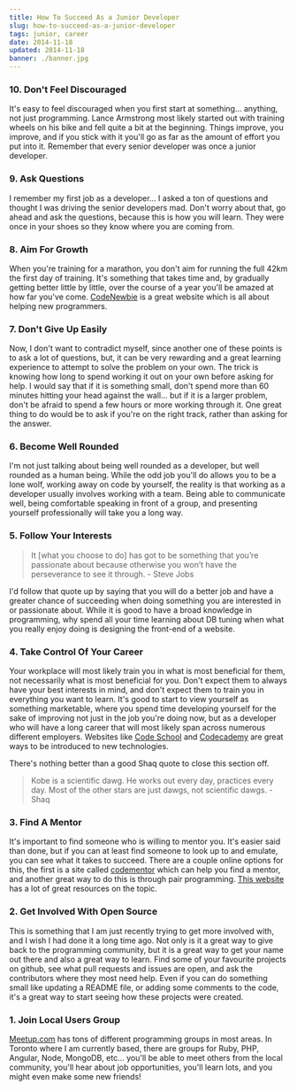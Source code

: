 ```yaml
---
title: How To Succeed As a Junior Developer
slug: how-to-succeed-as-a-junior-developer
tags: junior, career
date: 2014-11-18
updated: 2014-11-18
banner: ./banner.jpg
---
```


### 10. Don't Feel Discouraged

It's easy to feel discouraged when you first start at something... anything, not just programming. Lance Armstrong most likely started out with training wheels on his bike and fell quite a bit at the beginning. Things improve, you improve, and if you stick with it you'll go as far as the amount of effort you put into it. Remember that every senior developer was once a junior developer.

### 9. Ask Questions

I remember my first job as a developer... I asked a ton of questions and thought I was driving the senior developers mad. Don't worry about that, go ahead and ask the questions, because this is how you will learn. They were once in your shoes so they know where you are coming from.

### 8. Aim For Growth

When you're training for a marathon, you don't aim for running the full 42km the first day of training. It's something that takes time and, by gradually getting better little by little, over the course of a year you'll be amazed at how far you've come. [CodeNewbie](http://www.codenewbie.org/) is a great website which is all about helping new programmers.

### 7. Don't Give Up Easily

Now, I don't want to contradict myself, since another one of these points is to ask a lot of questions, but, it can be very rewarding and a great learning experience to attempt to solve the problem on your own. The trick is knowing how long to spend working it out on your own before asking for help. I would say that if it is something small, don't spend more than 60 minutes hitting your head against the wall... but if it is a larger problem, don't be afraid to spend a few hours or more working through it. One great thing to do would be to ask if you're on the right track, rather than asking for the answer.

### 6. Become Well Rounded

I'm not just talking about being well rounded as a developer, but well rounded as a human being. While the odd job you'll do allows you to be a lone wolf, working away on code by yourself, the reality is that working as a developer usually involves working with a team. Being able to communicate well, being comfortable speaking in front of a group, and presenting yourself professionally will take you a long way.

### 5. Follow Your Interests

> It [what you choose to do] has got to be something that you’re passionate about because otherwise you won’t have the perseverance to see it through. - Steve Jobs

I'd follow that quote up by saying that you will do a better job and have a greater chance of succeeding when doing something you are interested in or passionate about. While it is good to have a broad knowledge in programming, why spend all your time learning about DB tuning when what you really enjoy doing is designing the front-end of a website.

### 4. Take Control Of Your Career

Your workplace will most likely train you in what is most beneficial for them, not necessarily what is most beneficial for you. Don't expect them to always have your best interests in mind, and don't expect them to train you in everything you want to learn. It's good to start to view yourself as something marketable, where you spend time developing yourself for the sake of improving not just in the job you're doing now, but as a developer who will have a long career that will most likely span across numerous different employers. Websites like [Code School](https://www.codeschool.com) and [Codecademy](http://www.codecademy.com/) are great ways to be introduced to new technologies.

There's nothing better than a good Shaq quote to close this section off.

> Kobe is a scientific dawg. He works out every day, practices every day. Most of the other stars are just dawgs, not scientific dawgs. - Shaq

### 3. Find A Mentor

It's important to find someone who is willing to mentor you. It's easier said than done, but if you can at least find someone to look up to and emulate, you can see what it takes to succeed. There are a couple online options for this, the first is a site called [codementor](https://www.codementor.io/) which can help you find a mentor, and another great way to do this is through pair programming. [This website](http://www.pairprogramwith.me/) has a lot of great resources on the topic.

### 2. Get Involved With Open Source

This is something that I am just recently trying to get more involved with, and I wish I had done it a long time ago. Not only is it a great way to give back to the programming community, but it is a great way to get your name out there and also a great way to learn. Find some of your favourite projects on github, see what pull requests and issues are open, and ask the contributors where they most need help. Even if you can do something small like updating a README file, or adding some comments to the code, it's a great way to start seeing how these projects were created.

### 1. Join Local Users Group

[Meetup.com](http://www.meetup.com/) has tons of different programming groups in most areas. In Toronto where I am currently based, there are groups for Ruby, PHP, Angular, Node, MongoDB, etc... you'll be able to meet others from the local community, you'll hear about job opportunities, you'll learn lots, and you might even make some new friends!
